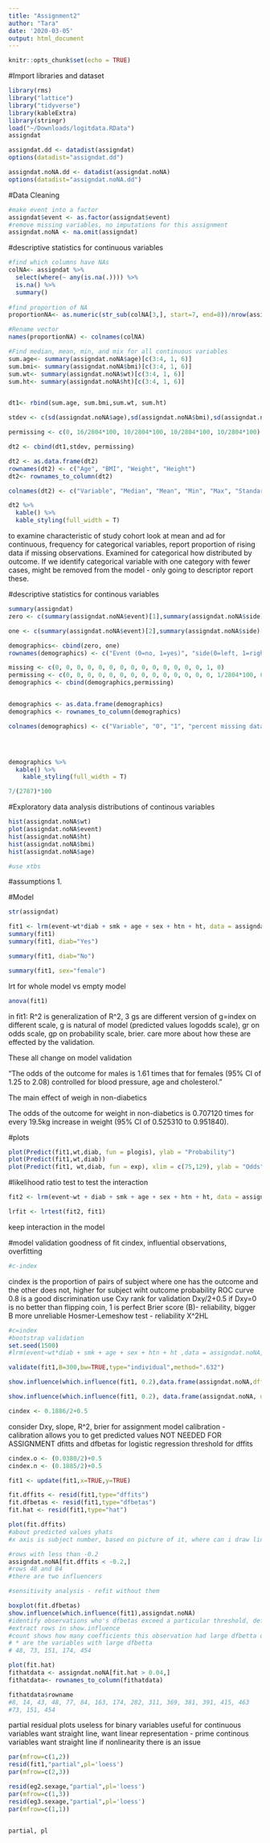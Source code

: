 ```yaml
---
title: "Assignment2"
author: "Tara"
date: '2020-03-05'
output: html_document
---
```


```r
knitr::opts_chunk$set(echo = TRUE)
```

#Import libraries and dataset
```r
library(rms)
library("lattice")
library("tidyverse")
library(kableExtra)
library(stringr)
load("~/Downloads/logitdata.RData")
assigndat

assigndat.dd <- datadist(assigndat)
options(datadist="assigndat.dd")

assigndat.noNA.dd <- datadist(assigndat.noNA)
options(datadist="assigndat.noNA.dd")

```


#Data Cleaning 
```r
#make event into a factor
assigndat$event <- as.factor(assigndat$event)
#remove missing variables, no imputations for this assignment
assigndat.noNA <- na.omit(assigndat)
```

#descriptive statistics for continuous variables
```r
#find which columns have NAs
colNA<- assigndat %>% 
  select(where(~ any(is.na(.)))) %>% 
  is.na() %>% 
  summary() 
 
#find proportion of NA 
proportionNA<- as.numeric(str_sub(colNA[3,], start=7, end=8))/nrow(assigndat)

#Rename vector
names(proportionNA) <- colnames(colNA)

```

```r
#Find median, mean, min, and mix for all continuous variables
sum.age<- summary(assigndat.noNA$age)[c(3:4, 1, 6)]
sum.bmi<- summary(assigndat.noNA$bmi)[c(3:4, 1, 6)]
sum.wt<- summary(assigndat.noNA$wt)[c(3:4, 1, 6)]
sum.ht<- summary(assigndat.noNA$ht)[c(3:4, 1, 6)]


dt1<- rbind(sum.age, sum.bmi,sum.wt, sum.ht)

stdev <- c(sd(assigndat.noNA$age),sd(assigndat.noNA$bmi),sd(assigndat.noNA$wt), sd(assigndat.noNA$ht))

permissing <- c(0, 16/2804*100, 10/2804*100, 10/2804*100, 10/2804*100)

dt2 <- cbind(dt1,stdev, permissing)

dt2 <- as.data.frame(dt2)
rownames(dt2) <- c("Age", "BMI", "Weight", "Height")
dt2<- rownames_to_column(dt2)

colnames(dt2) <- c("Variable", "Median", "Mean", "Min", "Max", "Standard Deviation", "percent missing data before removing NA (%)")

dt2 %>% 
  kable() %>%  
  kable_styling(full_width = T) 

```

to examine characteristic of study cohort look at mean and ad for continuous, frequency for categorical variables, report proportion of rising data if missing observations. Examined for categorical how distributed by outcome. If we identify categorical variable with one category with fewer cases, might be removed from the model - only going to descriptor report these. 

#descriptive statistics for continous variables
```r
summary(assigndat)
zero <- c(summary(assigndat.noNA$event)[1],summary(assigndat.noNA$side)[1], summary(assigndat.noNA$sympt)[1], summary(assigndat.noNA$sex)[1], summary(assigndat.noNA$htn)[1], summary(assigndat.noNA$afib)[1], summary(assigndat.noNA$arrhyth)[1],summary(assigndat.noNA$vhd)[1], summary(assigndat.noNA$orgfail)[1], summary(assigndat.noNA$diab)[1], summary(assigndat.noNA$smk)[1], summary(assigndat.noNA$tia)[1], summary(assigndat.noNA$stroke)[1], summary(assigndat.noNA$cvd)[1],  summary(assigndat.noNA$cexam)[1],summary(assigndat.noNA$cabg)[1])

one <- c(summary(assigndat.noNA$event)[2],summary(assigndat.noNA$side)[2], summary(assigndat.noNA$sympt)[2], summary(assigndat.noNA$sex)[2], summary(assigndat.noNA$htn)[2], summary(assigndat.noNA$afib)[2], summary(assigndat.noNA$arrhyth)[2],summary(assigndat.noNA$vhd)[2], summary(assigndat.noNA$orgfail)[2], summary(assigndat.noNA$diab)[2], summary(assigndat.noNA$smk)[2], summary(assigndat.noNA$tia)[2], summary(assigndat.noNA$stroke)[2], summary(assigndat.noNA$cvd)[2],  summary(assigndat.noNA$cexam)[2],summary(assigndat.noNA$cabg)[2])

demographics<- cbind(zero, one)
rownames(demographics) <- c("Event (0=no, 1=yes)", "side(0=left, 1=right)", "symptomatic (0=no, 1=yes)", "sex (0=male, 1=female)", "hypertension (0=no, 1=yes)", "History of Atrial Fibrillation (0=no, 1=yes)", "History of other cardiac arrhythmia (0=no, 1=yes)", "History of valvular heart disease (0=no, 1=yes)", "History of other organ failure (0=no, 1=yes)", "Diabetes (0=no, 1=yes)", "Current Smoker (0=no, 1=yes)", "TIA history (0=no, 1=yes)","History of Stroke (0=no, 1=yes)" , "History of MI, CHF or angina (0=no, 1=yes)", "Abnormal cardiac exam (0=no, 1=yes)","History of CABG surgery (0=no, 1=yes)")

missing <- c(0, 0, 0, 0, 0, 0, 0, 0, 0, 0, 0, 0, 0, 0, 1, 0)
permissing <- c(0, 0, 0, 0, 0, 0, 0, 0, 0, 0, 0, 0, 0, 0, 1/2804*100, 0)
demographics <- cbind(demographics,permissing)


demographics <- as.data.frame(demographics)
demographics <- rownames_to_column(demographics)

colnames(demographics) <- c("Variable", "0", "1", "percent missing data before removing NA (%)")




demographics %>% 
  kable() %>% 
	kable_styling(full_width = T) 

7/(2787)*100

```

#Exploratory data analysis
distributions of continous variables
```r
hist(assigndat.noNA$wt)
plot(assigndat.noNA$event)
hist(assigndat.noNA$ht)
hist(assigndat.noNA$bmi)
hist(assigndat.noNA$age)

#use xtbs
```

#assumptions
1. 

#Model
```r
str(assigndat)

fit1 <- lrm(event~wt*diab + smk + age + sex + htn + ht, data = assigndat.noNA)
summary(fit1)
summary(fit1, diab="Yes")

summary(fit1, diab="No")

summary(fit1, sex="female")
```
lrt for whole model vs empty model


```r
anova(fit1)
```
in fit1: R^2 is generalization of R^2, 3 gs are different version of g=index on different scale, g is natural of model (predicted values logodds scale), gr on odds scale, gp on probability scale, brier. care more about how these are effected by the validation. 

These all change on model validation

“The odds of the outcome for males is 1.61 times that for females (95% CI of 1.25 to 2.08) controlled for blood pressure, age and cholesterol.”

The main effect of weigh in non-diabetics

The odds of the outcome for weight in non-diabetics is 0.707120 times for every 19.5kg increase in weight (95% CI of  0.525310 to 0.951840).


#plots
```r
plot(Predict(fit1,wt,diab, fun = plogis), ylab = "Probability")
plot(Predict(fit1,wt,diab))
plot(Predict(fit1, wt,diab, fun = exp), xlim = c(75,129), ylab = "Odds", main = "Figure 2. Predicted Odds Ratio by Weight (kg)")
```

#likelihood ratio test to test the interaction
```r
fit2 <- lrm(event~wt + diab + smk + age + sex + htn + ht, data = assigndat.noNA)

lrfit <- lrtest(fit2, fit1)
```
keep interaction in the model



#model validation
goodness of fit cindex, influential observations, overfitting
```r
#c-index
```
cindex is the proportion of pairs of subject where one has the outcome and the other does not, higher for subject wiht outcome probability
ROC curve
0.8 is a good discrimination
use Cxy rank for validation
Dxy/2+0.5
if Dxy=0 is no better than flipping coin, 1 is perfect
Brier score (B)- reliability, bigger B more unreliable
Hosmer-Lemeshow test - reliability X^2HL

```r
#c=index
#bootstrap validation
set.seed(1500)
#lrm(event~wt*diab + smk + age + sex + htn + ht ,data = assigndat.noNA,  x=TRUE, y=TRUE)

validate(fit1,B=300,bw=TRUE,type="individual",method=".632")

show.influence(which.influence(fit1, 0.2),data.frame(assigndat.noNA,dffits=resid(fit1,"dffits")),report=c("dffits"))

show.influence(which.influence(fit1, 0.2), data.frame(assigndat.noNA, dffits = resid(fit1), report = c("diffits")))

cindex <- 0.1886/2+0.5
```
consider Dxy, slope, R^2, brier for assignment
model calibration - calibration allows you to get predicted values NOT NEEDED FOR ASSIGNMENT
dfitts and dfbetas for logistic regression
threshold for dffits

```r
cindex.o <- (0.0380/2)+0.5
cindex.n <- (0.1885/2)+0.5
```


```r
fit1 <- update(fit1,x=TRUE,y=TRUE)

fit.dffits <- resid(fit1,type="dffits")
fit.dfbetas <- resid(fit1,type="dfbetas")
fit.hat <- resid(fit1,type="hat")

plot(fit.dffits)
#about predicted values yhats
#x axis is subject number, based on picture of it, where can i draw line to identify likely candidates to look at. All doing, is there anything that are influences. y axis is like standard deviation units. 0.4 to 0.5 range might be issues. 1.0 is a severe problem. greater than 0.2 might be issues.

#rows with less than -0.2
assigndat.noNA[fit.dffits < -0.2,]
#rows 48 and 84
#there are two influencers

#sensitivity analysis - refit without them

boxplot(fit.dfbetas)
show.influence(which.influence(fit1),assigndat.noNA)
#identify observations who's dfbetas exceed a particular threshold, default will be 0.2 dfbetas exceeding 0.2 in absolute value
#extract rows in show.influence
#count shows how many coefficients this observation had large dfbetta on
# * are the variables with large dfbetta
# 48, 73, 151, 174, 454

plot(fit.hat)
fithatdata <- assigndat.noNA[fit.hat > 0.04,]
fithatdata<- rownames_to_column(fithatdata)

fithatdata$rowname
#8, 14, 43, 48, 77, 84, 163, 174, 282, 311, 369, 381, 391, 415, 463
#73, 151, 454
```

partial residual plots
useless for binary variables
useful for continuous variables want straight line, want linear representation
- prime continous variables want straight line if nonlinearity there is an issue

```r
par(mfrow=c(1,2))
resid(fit1,"partial",pl='loess')
par(mfrow=c(2,3))

resid(eg2.sexage,"partial",pl='loess')
par(mfrow=c(1,3))
resid(eg3.sexage,"partial",pl='loess')
par(mfrow=c(1,1))


partial, pl 
```

